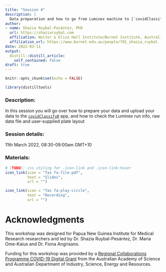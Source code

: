```yaml
---
title: "Session 4"
description: |
  Data preparation and how to go from Luminex machine to [`covidClassifyR`](https://shaziaruybal.shinyapps.io/covidclassifyr) Shiny app
author: 
- name: Shazia Ruybal-Pesántez, PhD
  url: https://shaziaruybal.com
  affiliation: Walter & Eliza Hall Institute/Burnet Institute, Australia
  affiliation_url: https://www.burnet.edu.au/people/701_shazia_ruybal
date: 2022-03-11
output:
  distill::distill_article:
    self_contained: false
draft: true
---
```


```r
knitr::opts_chunk$set(echo = FALSE)
```

```r
library(distilltools)
```
### Description:
In this session you will go over how to prepare your data and upload your data to the [`covidClassifyR`](https://shaziaruybal.shinyapps.io/covidclassifyr) app, and how to check the Luminex run info, raw data file and user-supplied plate layout

### <i class="fas fa-calendar-alt"></i> Session details:
11th March 2022, 08:30-09:00am GMT+10

### <i class="fas fa-book-open"></i> Materials:
```r
# [TODO]: css styling for .icon-link and .icon-link:hover
icon_link(icon = "fas fa-file-pdf",
          text = "Slides",
          url = "")

icon_link(icon = "fas fa-play-circle",
          text = "Recording",
          url = "")
```

# Acknowledgments {.appendix}

This workshop was designed for Papua New Guinea Institute for Medical Research researchers and led by Dr. Shazia Ruybal-Pesántez, Dr. Maria Ome-Kaius and Dr. Fiona Angrisano. 

Funding for this workshop was provided by a [Regional Collaborations Programme COVID-19 Digital Grant](https://www.science.org.au/news-and-events/news-and-media-releases/regional-research-set-get-digital-boost) from the Australian Academy of Science and Australian Department of Industry, Science, Energy and Resources. 
